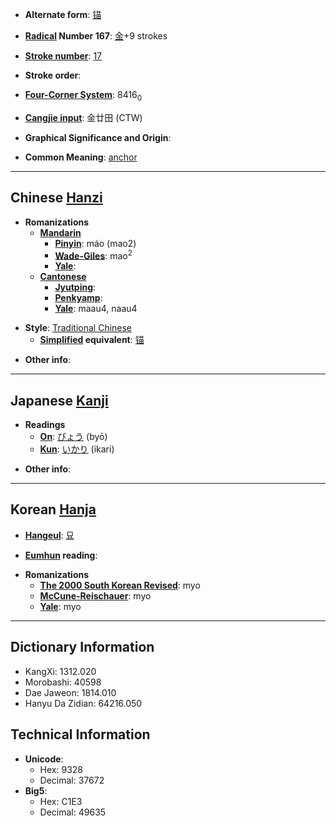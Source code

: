 * '''Alternate form''': [[锚]]

* '''[[Wiktionary:Chinese radical index| Radical]] Number 167''': [[Wiktionary:Chinese radical index 金|金]]+9 strokes

* '''[[Wiktionary:Chinese total strokes index|Stroke number]]''': [[Wiktionary:Chinese total strokes index 17|17]]

* '''Stroke order''': 

* '''[[Wiktionary:Chinese four corner index|Four-Corner System]]''': 8416<sub>0</sub>

* '''[[Wiktionary:Chinese Cangjie index|Cangjie input]]''': 金廿田 (CTW)

* '''Graphical Significance and Origin''': 

* '''Common Meaning''': [[anchor]]

----

== Chinese [[Hanzi]] ==

* '''Romanizations'''
** '''[[Mandarin]]'''
*** '''[[Pinyin]]''': máo (mao2)
*** '''[[Wade-Giles]]''': mao<sup>2</sup>
*** '''[[Yale]]''': 
** '''[[Cantonese]]'''
*** '''[[Jyutping]]''':
*** '''[[Penkyamp]]''': 
*** '''[[Yale]]''': maau4, naau4

* '''Style''': [[Traditional Chinese]] 
** '''[[Simplified Chinese|Simplified]] equivalent''': [[锚]]

* '''Other info''': 

----

== Japanese [[Kanji]] ==

* '''Readings'''
** '''[[On]]''': [[びょう]] (byō)
** '''[[Kun]]''': [[いかり]] (ikari)

* '''Other info''':  

----

== Korean [[Hanja]] ==

* '''[[Hangeul]]''': [[묘]]

* '''[[Eumhun]] reading''': 

* '''Romanizations'''
** '''[[The 2000 South Korean Revised Romanization|The 2000 South Korean Revised]]''': myo
** '''[[McCune-Reischauer]]''': myo
** '''[[Yale]]''': myo

----

== Dictionary Information ==

* KangXi: 1312.020
* Morobashi: 40598
* Dae Jaweon: 1814.010
* Hanyu Da Zidian: 64216.050

== Technical Information ==

* '''Unicode''':
** Hex: 9328
** Decimal: 37672
* '''Big5''':
** Hex: C1E3
** Decimal: 49635